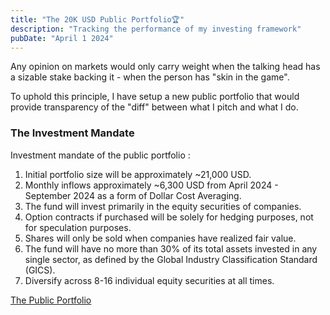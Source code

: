 ```yaml
---
title: "The 20K USD Public Portfolio🏆"
description: "Tracking the performance of my investing framework"
pubDate: "April 1 2024"
---
```



Any opinion on markets would only carry weight when the talking head has a sizable stake backing it - when the person has "skin in the game". 

To uphold this principle, I have setup a new public portfolio that would provide transparency of the "diff" between what I pitch and what I do.


### The Investment Mandate
Investment mandate of the public portfolio : 

1. Initial portfolio size will be approximately ~21,000 USD.
2. Monthly inflows approximately ~6,300 USD from April 2024 - September 2024 as a form of Dollar Cost Averaging. 
3. The fund will invest primarily in the equity securities of companies.
4. Option contracts if purchased will be solely for hedging purposes, not for speculation purposes.
5. Shares will only be sold when companies have realized fair value.
6. The fund will have no more than 30% of its total assets invested in any single sector, as defined by the Global Industry Classification Standard (GICS).
7. Diversify across 8-16 individual equity securities at all times.

[The Public Portfolio](../portfolio)

